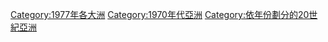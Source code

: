 {{Portal|亚洲}}
{{Year category}}
{{Year by category
|m=1
|c=9
|d=7
|y=7
|cat=亚洲
|sortkey=Asia
|parent=依年份劃分的20世紀亞洲
|subcat=1970年代亞洲
}}
{{Commonscat|1977 in Asia}}
[[Category:1977年各大洲|Category:1977年各大洲]]
[[Category:1970年代亞洲|Category:1970年代亞洲]]
[[Category:依年份劃分的20世紀亞洲|Category:依年份劃分的20世紀亞洲]]
